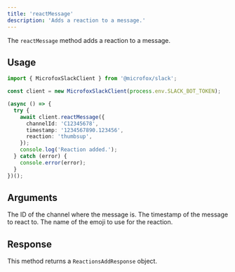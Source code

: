```yaml
---
title: 'reactMessage'
description: 'Adds a reaction to a message.'
---
```


The `reactMessage` method adds a reaction to a message.

## Usage

```typescript
import { MicrofoxSlackClient } from '@microfox/slack';

const client = new MicrofoxSlackClient(process.env.SLACK_BOT_TOKEN);

(async () => {
  try {
    await client.reactMessage({
      channelId: 'C12345678',
      timestamp: '1234567890.123456',
      reaction: 'thumbsup',
    });
    console.log('Reaction added.');
  } catch (error) {
    console.error(error);
  }
})();
```

## Arguments

<Properties>
    <Property name="channelId" type="string" required>
        The ID of the channel where the message is.
    </Property>
    <Property name="timestamp" type="string" required>
        The timestamp of the message to react to.
    </Property>
    <Property name="reaction" type="string" required>
        The name of the emoji to use for the reaction.
    </Property>
</Properties>

## Response

This method returns a `ReactionsAddResponse` object.
